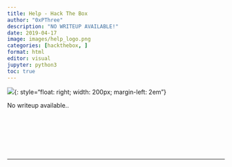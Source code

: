 ```yaml
---
title: Help - Hack The Box
author: "0xPThree"
description: "NO WRITEUP AVAILABLE!"
date: 2019-04-17
image: images/help_logo.png
categories: [hackthebox, ]
format: html
editor: visual
jupyter: python3
toc: true
---
```


![](images/help_logo.png){: style="float: right; width: 200px; margin-left: 2em"}

No writeup available..<br><br><br><br><br><br><br>

----------------
